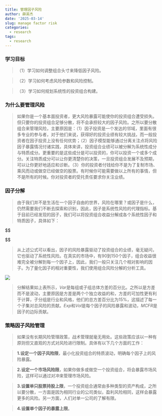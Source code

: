 ```yaml
---
title: 管理因子风险
author: 薛英杰
date: '2025-03-14'
slug: manage factor risk
categories:
  - research
tags:
  - research
---
```


### 学习目标

> （1）学习如何调整组合头寸来降低因子风险。

> （2）学习如何考虑风险参数和风险控制。

> （3）学习如何规划系统性的投资组合构建。

### 为什么要管理风险

> 如果你是一个基本面投资者，更大风险暴露可能使你的投资组合遭受损失。但只要你的投资组合足够分散，将不会承担较大的因子风险。之所以要分散组合来管理风险，主要原因是：（1）因子投资是一个发达的邻域，里面有很多专业的参与者，对于他们来说，获得好的投资业绩有较大挑战，而一般投资者在因子投资上没有任何优势；（2）因子模型能够通过分离关注点将风险因子暴露情况付诸实践，具体来讲，投资组合业绩可以被分解为系统性成分与特质成分。更重要的是这些成分是可以投资的，你可以投资一个或多个成分。关注特质成分可以让你更清楚你的决策，一旦投资组合发展不及预期，可以让你更好地适应和诊断。（3）你的投资者付钱给你不是为了复制市场、乘风而动或做空已经做空的股票。有时候你可能需要做以上所有的事情，但不是所有的时候。你对投资者的受托责任要求你关注业绩。

### 因子分解

> 由于我们并不是生活在一个因子自由的世界，风险在哪里？或因子是什么，仍然需要我们不断去探索和识别，因此，因子是系统性风险的代理指标。基于目前已经发现的因子，我们可以将投资组合收益分解成各个系统性因子和特质因子，具体如下：

\$\$ \begin{align}
    PnL  = & idio PnL+\\
           & Factor PnL\\
           & Factor PnL_1+& Factor PnL_2+ \dots \\
           & explote_1 \times Factor return_1+ & \ Factor PnL_2+\dots \\
           &  (\beta_1 \times NMV_1+ \dots) \times Factor return_1+ & Factor PnL_2+\dots
\end{align}

\$\$

> 从上述公式可以看出，因子的风险暴露驱动了投资组合的业绩，毫无疑问，它也驱动了系统性风险。在真实的市场中，有90到150个因子，组合收益很难完全被分解到每一个因子上，因此，我们一般只关注几个相对影响的因子。为了量化因子的相对重要性，我们使用组合风险分解的分析工具。

![](decompose.png)

> 分解结果如上表所示，$Var$是每组或子组总体方差的百分比。之所以是方差而不是波动，主要原因是方差是两个个独立收益的和，方差的可加性更有利于计算，子分组是行业和风格，他们的总方差百分比为15%，这描述了每一个子集对总风险的贡献。$Exp$和$Vol$是每个因子的风险暴露和波动，$MCFR$是因子的边际贡献。

### 策略因子风险管理

> 如果没有长期风险管理政策，战术管理就毫无用处。这些政策应该以一种有原则但又直观的方式对风险进行限制。具体有以下几个方面的工作：

> **1.设定一个因子风险限**，最小化投资组合的特质波动，明确每个因子上的风险暴露。

> **2.设定一个市场风险限**，如果你做多或做空一个投资组合，将会暴露市场风险，这样可以通过对冲来管理市场风险。

> **3.设置单只股票持股上限**，一个投资组合通常由多种类型的资产构成，之所以要分散，一方面是因为相同行业的公司类似，盈利风险相同，这样会暴露更多的风险。另一方面，人们对单一公司的了解有限。

> **4.设置单个因子的暴露上限**。



